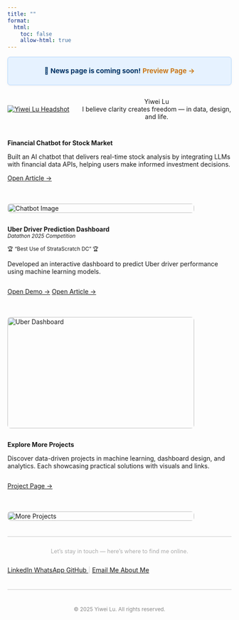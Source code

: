 ```yaml
---
title: ""
format:
  html: 
    toc: false
    allow-html: true
---
```


<div class="announcement-bar">
📢 <strong> News page is coming soon! </strong> 
<a href="news.html" target="_self">Preview Page →</a>
</div>

<!-- Styles announcement bar -->
<style>
  .announcement-bar {
    display: flex;
    justify-content: center;
    align-items: center;
    flex-wrap: nowrap;
    white-space: nowrap;
    gap: .6em;
    background: #e6f2ff;
    color: #003366;
    font-weight: 500;
    font-size: 0.95rem;
    min-height: 40px;
    padding: 0.4em 1em;
    border-radius: 0.4em;
    border: 1px solid #b3d7ff;
    box-shadow: 0 1px 5px rgba(0,0,0,0.05);
    width: 100%;
    margin: 0.8em 0 1em 0;
    box-sizing: border-box;
  }
  .announcement-bar strong,
  .announcement-bar a {
    display: inline-flex;
    align-items: center;
    line-height: 1;
  }
  .announcement-bar a {
    color: #c76a00;
    font-weight: 600;
    text-decoration: none;
  }
  .announcement-bar a:hover {
    text-decoration: underline;
  }
</style>


```{=html}
<!-- Profile Section -->
<div style="display:flex; flex-wrap:wrap; align-items:center; gap:2em; max-width:900px; margin:2em auto;">
  <div class="avatar-wrapper">
    <a href="about.html" title="About Me">
      <img src="images/Headshot.jpg" alt="Yiwei Lu Headshot" class="avatar">
    </a>
  </div>
  <div style="flex:1;">
    <div style="text-align:center;">
      <span class="name" data-text="Yiwei Lu">Yiwei Lu</span><br>
      <span class="motto">I believe clarity creates freedom — in data, design, and life.</span>
    </div>
  </div>
</div>
```


::: { .project-card style="display: flex; flex-wrap: wrap; gap: 1.5em; align-items: flex-start;" markdown="1" }

<!-- Left Text -->
<div style="flex: 1;" markdown="1">
**Financial Chatbot for Stock Market**

Built an AI chatbot that delivers real-time stock analysis by integrating LLMs with financial data APIs, helping users make informed investment decisions.

<div style="margin-top: 1em;">
  [Open Article →](https://medium.com/@dylankl_74733/revolutionizing-stock-market-insights-the-financial-chatbot-that-empowers-investors-d1d8197e6c13){.btn}
</div>
</div>

<!-- Right Pic -->
<div style="flex: 0 0 420px;">
  <img src="images/financial-chatbot1.gif"
       alt="Chatbot Image"
       style="width: 100%; height: auto; border-radius: 0.5em;" />
</div>

:::

::: {.project-card}
<div style="display: flex; flex-wrap: wrap; gap: 1.5em; align-items: flex-start;" markdown="1">

<!-- Left Contents -->
<div style="flex: 1;" markdown="1">
**Uber Driver Prediction Dashboard**  
<small><em>Datathon 2025 Competition</em></small>  

<small>🏆 “Best Use of StrataScratch DC” 🏆</small>


Developed an interactive dashboard to predict Uber driver performance using machine learning models.  

<div style="margin-top: 1em; display: flex; gap: 0.8em;">
  <a href="https://syntax3rr0r1.netlify.app/" class="btn" target="_blank">Open Demo →</a>
  <a href="https://devpost.com/software/uber-driver-conversion-analysis" class="btn" target="_blank">Open Article →</a>
</div>
</div>

<!-- Right Pic -->
<div style="flex: 0 0 420px;">
  <img src="images/datathon.jpg"
       alt="Uber Dashboard"
       style="width: 100%; height: 250px; border-radius: 0.5em;" />
</div>

</div>
::: 

::: {.project-card}
<div style="display: flex; flex-wrap: wrap; gap: 1.5em; align-items: flex-start;" markdown="1">

<!-- Left Contents -->
<div style="flex: 1;" markdown="1">
**Explore More Projects**  

Discover data-driven projects in machine learning, dashboard design, and analytics. Each showcasing practical solutions with visuals and links.

<div style="margin-top: 1em; display: flex; gap: 0.8em;">
  <a href="https://lywww88.github.io/projects/" class="btn">Project Page →</a>

</div>
</div>

<!-- Right Pic -->
<div style="flex: 0 0 420px;">
  <img src="images/project.jpg"
       alt="More Projects"
       style="width: 100%; height: auto; border-radius: 0.5em;" />
</div>

</div>
:::

<div aria-hidden="true" style="border-top: 1px solid #ccc; margin: 1.5em 0;"></div>

<p style="text-align: center; color: #aaa; font-size: 0.9em; margin-top: 2em;">
  Let’s stay in touch — here’s where to find me online.
</p>

<div class="connect-container" style="display: flex; flex-wrap: wrap; gap: 1em; align-items: center;">
  <a href="https://www.linkedin.com/in/yiwei-lu78" class="btn" target="_blank">
    <i class="bi bi-linkedin"></i> LinkedIn
  </a>
  <a href="https://wa.me/6266736276" class="btn" target="_blank">
    <i class="bi bi-whatsapp"></i> WhatsApp
  </a>
  <a href="https://github.com/lywww88" class="btn" target="_blank">
    <i class="bi bi-github"></i> GitHub
  </a>
  <span style="color: #ccc;">|</span>
  <a href="mailto:yiweilu36@uci.edu" class="btn">
    <i class="bi bi-envelope"></i> Email Me
  </a>
  <a href="https://lywww88.github.io/about.html" class="btn">
    <i class="bi bi-person-circle"></i> About Me
  </a>
</div>

<div aria-hidden="true" style="border-top: 1px solid #ccc; margin: 1.5em 0;"></div>

<p style="text-align: center; color: #888; font-size: 0.85em; margin-top: 3em;">
  © 2025 Yiwei Lu. All rights reserved.
</p>
